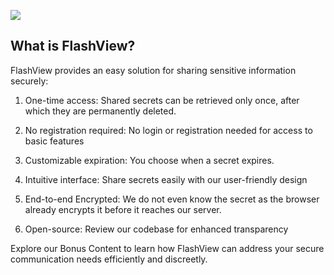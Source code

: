 ![](logo.png)

## What is FlashView?

FlashView provides an easy solution for sharing sensitive information securely:

1. One-time access: Shared secrets can be retrieved only once, after which they are permanently deleted.

2. No registration required: No login or registration needed for access to basic features

3. Customizable expiration: You choose when a secret expires.

4. Intuitive interface: Share secrets easily with our user-friendly design

5. End-to-end Encrypted: We do not even know the secret as the browser already encrypts it before it reaches our server.

6. Open-source: Review our codebase for enhanced transparency

Explore our Bonus Content to learn how FlashView can address your secure communication needs efficiently and discreetly.